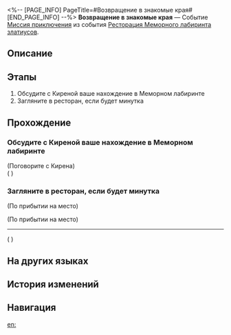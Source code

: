 <%-- [PAGE_INFO]
PageTitle=#Возвращение в знакомые края#
[END_PAGE_INFO] --%>
{{Дополнить|Диалоги.}}
{{Миссия Инфобокс
|id              = 8035106
|Название        = 
|Изображение     = Миссия Возвращение в знакомые края.png
|Тип             = Миссия приключения
|Событие         = Ресторация Меморного лабиринта златиусов
|Глава           = 
|Условия         = Завершена [[Миссия приключения]] «[[Величайший пир]]»
|Персонажи       = Первопроходец
|СтартЛокация    = [[Амфореус]] — [[Элизия Эйдес]]
|Мир             = Амфореус
|Предыдущая      = Величайший пир
|Следующая       = 
|Награды         = Опыт Освоения*150; Звёздный нефрит*10; Путеводитель путешественника*2; Кредиты*20 000
}}
'''Возвращение в знакомые края''' — Событие [[Миссия приключения]] из события [[Ресторация Меморного лабиринта златиусов]].

==Описание==
{{Описание|<!--официальное описание из Перекрёстка судеб-->}}

==Этапы==
# Обсудите с Киреной ваше нахождение в Меморном лабиринте
# Загляните в ресторан, если будет минутка

==Прохождение==
{{Дополнить}}
===Обсудите с Киреной ваше нахождение в Меморном лабиринте===
{{Описание миссии|тип=Миссия приключения|локация=Элизия Эйдес|Теперь, когда вы вернулись, произошедшее в Меморном лабиринте кажется вам грёзами, сказкой на ночь или реальностью? У вас, должно быть, много вопросов. Поговорите об этом с Киреной.}}
{{Диалог Начало}}

;(Поговорите с Кирена)
;({{tx|Unknown performance}}<!--Error: ENOENT: no such file or directory, open 'R:\Utils\HSR\3.5\Config\Level\Mission\8035106\Act\Act803510651.json'-->)
{{Диалог Конец}}

===Загляните в ресторан, если будет минутка===
{{Описание миссии|тип=Миссия приключения|локация=Элизия Эйдес|История закончилась, но ваша карьера управляющего всё ещё продолжается. Феи ждут ваше следующее вкусное блюдо. Загляните в ресторан, если будет минутка.}}
{{Диалог Начало}}
;(По прибытии на место)

;(По прибытии на место)
----
;({{tx|Unknown performance}}<!--Error: ENOENT: no such file or directory, open 'R:\Utils\HSR\3.5\Config\Level\Mission\8035106\Act\Act803510652.json'-->)
{{Диалог Конец}}

==На других языках==
{{На других языках
|en   = Here and Back Again
|zhs  = 故地重游
|zht  = 故地重遊
|ja   = 懐かしき地へ
|ko   = 다시 찾아온 옛 손님
|es   = Visitando viejos lares
|fr   = Retour au bercail
|ru   = Возвращение в знакомые края
|th   = หวนคืนยังที่คุ้นเคย
|vi   = Về Lại Chốn Cũ
|de   = Rückkehr an vertraute Orte
|id   = Kembali ke Tempat Ini
|pt   = Lá e de Volta Outra Vez
}}

==История изменений==
{{История изменений|3.5}}

==Навигация==
{{Миссия приключения Навбокс|Глава }}

[[en:]]

